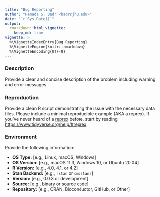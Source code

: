```yaml
---
title: "Bug Reporting"
author: "Hamada S. Badr <badr@jhu.edu>"
date: "`r Sys.Date()`"
output:
  rmarkdown::html_vignette:
    keep_md: true
vignette: >
  %\VignetteIndexEntry{Bug Reporting}
  %\VignetteEngine{knitr::rmarkdown}
  %\VignetteEncoding{UTF-8}
---
```


### Description
Provide a clear and concise description of the problem including warning and error messages.

### Reproduction
Provide a clean R script demonstrating the issue with the necessary data files.
Please include a minimal reproducible example (AKA a reprex). If you've never
heard of a [reprex](https://reprex.tidyverse.org/) before,
start by reading <https://www.tidyverse.org/help/#reprex>.

### Environment
Provide the following information:

 - **OS Type:** [e.g., Linux, macOS, Windows]
 - **OS Version:** [e.g., macOS 11.3, Windows 10, or Ubuntu 20.04]
 - **R Version:** [e.g., 4.0, 4.1, or 4.2]
 - **Stan Backend:** [e.g., `rstan` or `cmdstanr`]
 - **Version:** [e.g., 0.0.3 or development]
 - **Source:** [e.g., binary or source code]
 - **Repository:** [e.g., CRAN, Bioconductor, GitHub, or Other]
